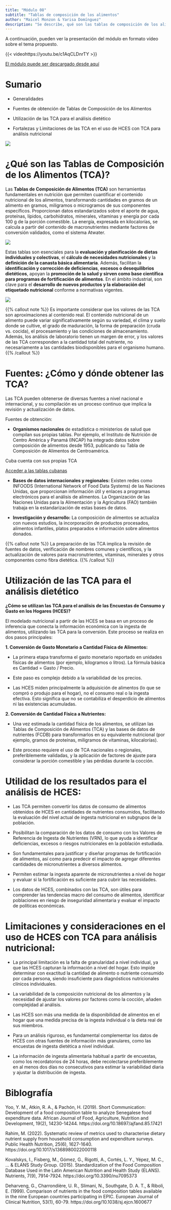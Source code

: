 ```yaml
---
title: "Módulo 08"
subtitle: "Tablas de composición de los alimentos"
author: "Maicel Monzon & Yarisa Domínguez"
description: "Se describe, qué son las tablas de composición de los alimentos, cómo y dónde obtenerlas, así cómo se utilizan para el análisis de HCES."
---
```


A continuación, pueden ver la presentación del módulo en formato vídeo sobre el tema propuesto.

{{< videohttps://youtu.be/c1AqCLDnrTY >}}


[El módulo puede ser descargado desde aquí](/static/videos/videomodulo08.zip)



# Sumario

- Generalidades 

- Fuentes de obtención  de Tablas de Composición de los Alimentos 

- Utilización de las TCA para el análisis dietético

- Fortalezas y Limitaciones  de las TCA en el uso de HCES con TCA para análisis nutricional

![](/static/images/modulo08.png){fig-align="center"}


# ¿Qué son las Tablas de Composición de los Alimentos (TCA)?

Las **Tablas de Composición de Alimentos (TCA)** son herramientas fundamentales en nutrición que permiten cuantificar el contenido nutricional de los alimentos, transformando cantidades en gramos de un alimento en gramos, miligramos o microgramos de sus componentes específicos. Proporcionan datos estandarizados sobre el aporte de agua, proteínas, lípidos, carbohidratos, minerales, vitaminas y energía por cada 100 g de la porción comestible. La energía, expresada en kilocalorías, se calcula a partir del contenido de macronutrientes mediante factores de conversión validados, como el sistema Atwater.

![](/static/imagesmodulo08contenido.png){fig-align="center"}

Estas tablas son esenciales para la **evaluación y planificación de dietas individuales y colectivas**, el **cálculo de necesidades nutricionales** y la **definición de la canasta básica alimentaria**. Además, facilitan la **identificación y corrección de deficiencias**, **excesos o desequilibrios dietéticos**, apoyan la **promoción de la salud y sirven como base científica para programas de fortificación de alimentos**. En el ámbito industrial, son clave para el **desarrollo de nuevos productos y la elaboración del etiquetado nutricional** conforme a normativas vigentes.


![](/static/images/modulo08tablas.png){fig-align="center"}

{{% callout note %}}
Es importante considerar que los valores de las TCA son aproximaciones al contenido real. El contenido nutricional de un alimento puede variar significativamente según su variedad, el clima y suelo donde se cultive, el grado de maduración, la forma de preparación (cruda vs. cocida), el procesamiento y las condiciones de almacenamiento. Además, los análisis de laboratorio tienen un margen de error, y los valores de las TCA corresponden a la cantidad total del nutriente, no necesariamente a las cantidades biodisponibles para el organismo humano.
{{% /callout %}}

# Fuentes: ¿Cómo y dónde obtener las TCA?

Las TCA pueden obtenerse de diversas fuentes a nivel nacional e internacional, y su compilación es un proceso continuo que implica la revisión y actualización de datos.

Fuentes de obtención:

- **Organismos nacionales** de estadística o ministerios de salud que compilan sus propias tablas. Por ejemplo, el Instituto de Nutrición de Centro América y Panamá (INCAP) ha integrado datos sobre composición de alimentos desde 1953, publicando su Tabla de Composición de Alimentos de Centroamérica. 

Cuba cuenta con sus propias TCA

[Acceder a las tablas cubanas](../../recursos/tablas/tablas.qmd)

- **Bases de datos internacionales y regionales:** Existen redes como INFOODS (International Network of Food Data Systems) de las Naciones Unidas, que proporcionan información útil y enlaces a programas electrónicos para el análisis de alimentos. La Organización de las Naciones Unidas para la Alimentación y la Agricultura (FAO) también trabaja en la estandarización de estas bases de datos.


- **Investigación y desarrollo:** La composición de alimentos se actualiza con nuevos estudios, la incorporación de productos procesados, alimentos infantiles, platos preparados e información sobre alimentos donados.


{{% callout note %}}
La preparación de las TCA implica la revisión de fuentes de datos, verificación de nombres comunes y científicos, y la actualización de valores para macronutrientes, vitaminas, minerales y otros componentes como fibra dietética.
{{% /callout %}}


# Utilización de las TCA para el análisis dietético

**¿Cómo se utilizan las TCA para el análisis de las Encuestas de Consumo y Gasto en los Hogares (HCES)?**

El modelado nutricional a partir de las HCES se basa en un proceso de inferencia que conecta la información económica con la ingesta de alimentos, utilizando las TCA para la conversión. Este proceso se realiza en dos pasos principales:

**1. Conversión de Gasto Monetario a Cantidad Física de Alimentos:**

  - La primera etapa transforma el gasto monetario reportado en unidades físicas de alimentos (por ejemplo, kilogramos o litros). La fórmula básica es Cantidad = Gasto / Precio.
  
  - Este paso es complejo debido a la variabilidad de los precios.
  
  - Las HCES miden principalmente la adquisición de alimentos (lo que se compró o produjo para el hogar), no el consumo real o la ingesta efectiva. Esto significa que no se contabiliza el desperdicio de alimentos ni las existencias acumuladas.


**2. Conversión de Cantidad Física a Nutrientes:**

  - Una vez estimada la cantidad física de los alimentos, se utilizan las Tablas de Composición de Alimentos (TCA) y las bases de datos de nutrientes (FCDB) para transformarlos en su equivalente nutricional (por ejemplo, gramos de proteínas, miligramos de vitaminas, kilocalorías).
  
  - Este proceso requiere el uso de TCA nacionales o regionales, preferiblemente validadas, y la aplicación de factores de ajuste para considerar la porción comestible y las pérdidas durante la cocción.
  
# Utilidad de los resultados para el análisis de HCES:

- Las TCA permiten convertir los datos de consumo de alimentos obtenidos de HCES en cantidades de nutrientes consumidos, facilitando la evaluación del nivel actual de ingesta nutricional en subgrupos de la población.

- Posibilitan la comparación de los datos de consumo con los Valores de Referencia de Ingesta de Nutrientes (VRN), lo que ayuda a identificar deficiencias, excesos o riesgos nutricionales en la población estudiada.

- Son fundamentales para justificar y diseñar programas de fortificación de alimentos, así como para predecir el impacto de agregar diferentes cantidades de micronutrientes a diversos alimentos.


- Permiten estimar la ingesta aparente de micronutrientes a nivel de hogar y evaluar si la fortificación es suficiente para cubrir las necesidades.

- Los datos de HCES, combinados con las TCA, son útiles para comprender las tendencias macro del consumo de alimentos, identificar poblaciones en riesgo de inseguridad alimentaria y evaluar el impacto de políticas económicas.

# Limitaciones y consideraciones en el uso de HCES con TCA para análisis nutricional:

- La principal limitación es la falta de granularidad a nivel individual, ya que las HCES capturan la información a nivel del hogar. Esto impide determinar con exactitud la cantidad de alimento o nutriente consumido por cada persona, siendo insuficiente para diagnósticos nutricionales clínicos individuales.

- La variabilidad de la composición nutricional de los alimentos y la necesidad de ajustar los valores por factores como la cocción, añaden complejidad al análisis.

- Las HCES son más una medida de la disponibilidad de alimentos en el hogar que una medida precisa de la ingesta individual o la dieta real de sus miembros.

- Para un análisis riguroso, es fundamental complementar los datos de HCES con otras fuentes de información más granulares, como las encuestas de ingesta dietética a nivel individual.

- La información de ingesta alimentaria habitual a partir de encuestas, como los recordatorios de 24 horas, debe recolectarse preferiblemente en al menos dos días no consecutivos para estimar la variabilidad diaria y ajustar la distribución de ingesta.

# Biblografía

Yoo, Y. M., Atkin, R. A., & Pachón, H. (2019). Short Communication: Development of a food composition table to analyze Senegalese food expenditure data. African Journal of Food, Agriculture, Nutrition and Development, 19(2), 14230-14244. https://doi.org/10.18697/ajfand.85.17421

Rahim, M. (2022). Systematic review of metrics used to characterise dietary nutrient supply from household consumption and expenditure surveys. Public Health Nutrition, 25(6), 1627-1640. https://doi.org/10.1017/s1368980022000118

Kovalskys, I., Fisberg, M., Gómez, G., Rigotti, A., Cortés, L. Y., Yépez, M. C., ... & ELANS Study Group. (2015). Standardization of the Food Composition Database Used in the Latin American Nutrition and Health Study (ELANS). Nutrients, 7(9), 7914-7924. https://doi.org/10.3390/nu7095373

Deharveng, G., Charrondière, U. R., Slimani, N., Southgate, D. A. T., & Riboli, E. (1999). Comparison of nutrients in the food composition tables available in the nine European countries participating in EPIC. European Journal of Clinical Nutrition, 53(1), 60-79. https://doi.org/10.1038/sj.ejcn.1600677
